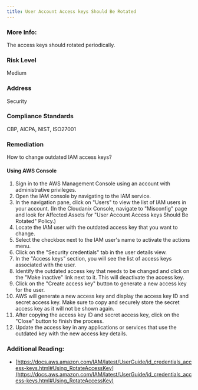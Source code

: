 ```yaml
---
title: User Account Access keys Should Be Rotated
---
```


### More Info:

The access keys should rotated periodically.

### Risk Level

Medium

### Address

Security

### Compliance Standards

CBP, AICPA, NIST, ISO27001

### Remediation

How to change outdated IAM access keys?

#### Using AWS Console

1. Sign in to the AWS Management Console using an account with administrative privileges.
2. Open the IAM console by navigating to the IAM service.
3. In the navigation pane, click on "Users" to view the list of IAM users in your account.
    (In the Cloudanix Console, navigate to "Misconfig" page and look for Affected Assets for "User Account Access keys Should Be Rotated" Policy.)
4. Locate the IAM user with the outdated access key that you want to change.
5. Select the checkbox next to the IAM user's name to activate the actions menu.
6. Click on the "Security credentials" tab in the user details view.
7. In the "Access keys" section, you will see the list of access keys associated with the user.
8. Identify the outdated access key that needs to be changed and click on the "Make inactive" link next to it. This will deactivate the access key.
9. Click on the "Create access key" button to generate a new access key for the user.
10. AWS will generate a new access key and display the access key ID and secret access key. Make sure to copy and securely store the secret access key as it will not be shown again.
11. After copying the access key ID and secret access key, click on the "Close" button to finish the process.
12. Update the access key in any applications or services that use the outdated key with the new access key details.

### Additional Reading:

- [https://docs.aws.amazon.com/IAM/latest/UserGuide/id_credentials_access-keys.html#Using_RotateAccessKey](https://docs.aws.amazon.com/IAM/latest/UserGuide/id_credentials_access-keys.html#Using_RotateAccessKey)
